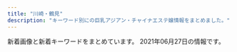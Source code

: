 ```yaml
---
title: "川崎・鶴見"
description: "キーワード別にの巨乳アジアン・チャイナエステ嬢情報をまとめました。"
---
```


新着画像と新着キーワードをまとめています。
2021年06月27日の情報です。

<DmmAffiliateIns />
<KeywordTable
  shops={
    [
    {
        "url": "https://hitomebore.tokyo/",
        "keywords": {},
        "station": "JR\u9db4\u898b\u99c5\u6771\u53e3",
        "name": "\u4e00\u76ee\u60da\u308c",
        "img_links": [
            "https://hitomebore.tokyo/img/r3.jpg",
            "https://hitomebore.tokyo/img/r2.jpg",
            "https://hitomebore.tokyo/img/r4.jpg",
            "https://hitomebore.tokyo/img/images/nav_05.png",
            "https://hitomebore.tokyo/img/images/nav_01.png",
            "https://hitomebore.tokyo/img/images/nav_06.png",
            "https://hitomebore.tokyo/img/images/nav_02.png",
            "https://hitomebore.tokyo/img/images/nav_04.png",
            "https://hitomebore.tokyo/img/images/nav_03.png",
            "https://hitomebore.tokyo/img/r1.jpg"
        ]
    },
    {
        "station": "JR\u77e2\u5411\u99c5\u897f\u53e3",
        "img_links": [],
        "keywords": {},
        "name": "\u697d\u3057\u3044",
        "url": "https://tanoshii.xyz.mn/"
    },
    {
        "keywords": {
            "G": 12,
            "100": 1,
            "\u30bb\u30af\u30b7\u30fc": 6
        },
        "name": "Men\u2019s Pal Spa\u30fb\u30e1\u30f3\u30ba\u30d1\u30eb\u30b9\u30d1",
        "url": "https://www.pal-spa.com/",
        "img_links": [
            "https://www.pal-spa.com/img/girl/main/smain284aa054b0383cc218664f07c55c4e1d3f0.jpg",
            "https://www.pal-spa.com/img/girl/main/smain3448922ce8484534d2b75a91ab7a300e6de.jpg",
            "https://www.pal-spa.com/img/blog/palspa_blog_20191204_izumi4.jpg",
            "https://www.pal-spa.com/img/girl/main/smain3525044e0e79b6d94578c6c78296fb853e4.jpg",
            "https://www.pal-spa.com/img/blog/palspa_blog_20200113_miyuki4.jpg",
            "https://www.pal-spa.com/img/blog/palspa_blog_20200316_aya8.jpg",
            "https://www.pal-spa.com/img/blog/palspa_blog_20200113_miyuki5.jpg",
            "https://www.pal-spa.com/img/girl/list/sface24254584407bed049e349a41c5443a4345.jpg",
            "https://www.pal-spa.com/img/blog/palspa_blog_20210120_haruka3.jpg",
            "https://www.pal-spa.com/img/girl/main/smain313cf1a94bbeb47fd61d9c8a0ac5715f220.jpg",
            "https://www.pal-spa.com/img/girl/list/swest3864670640450dd7522ca7f0fecbd2b765.jpg",
            "https://www.pal-spa.com/img/girl/main/smain314f04254ecea9c57f49748c46b01a7664c.jpg",
            "https://www.pal-spa.com/img/girl/list/sface31f19f00dae05be97f6dce6cb5dbe8eec8.jpg",
            "https://www.pal-spa.com/img/blog/postimage20191201161433.jpg",
            "https://www.pal-spa.com/img/girl/main/smain29126f46703ae5614cc6531d2d744ef64cb.jpg",
            "https://www.pal-spa.com/img/blog/palspa_blog_20191204_erica2.jpg",
            "https://www.pal-spa.com/img/blog/postimage20190823184018.jpg",
            "https://www.pal-spa.com/img/girl/main/smain212a4782a043e7ca29f58aba8d6552a2d6e.jpg",
            "https://www.pal-spa.com/img/girl/list/slist29b91c9bcc8e157811f43836e0e81c7a7e.jpg",
            "https://www.pal-spa.com/img/girl/list/swest31f19f00dae05be97f6dce6cb5dbe8eec8.jpg",
            "https://www.pal-spa.com/img/girl/main/smain252b45d339d6509c6b7779e499e2a9b6ba6.jpg",
            "https://www.pal-spa.com/img/material/massage_siatu2.jpg",
            "https://www.pal-spa.com/img/girl/main/smain2944975d1e88a92635112090a18fddfe496.jpg",
            "https://www.pal-spa.com/img/blog/palspa_blog_20210120_haruka6.jpg",
            "https://www.pal-spa.com/img/girl/main/smain2352be10adc295a0fc3adfdb5b77838c4a7.jpg",
            "https://www.pal-spa.com/img/girl/list/swest95fea8ce189d2417d922eb9079627b3ac.jpg",
            "https://www.pal-spa.com/img/girl/list/slist37ffa7eddb5ff5f31871a45422cbecac1d.jpg",
            "https://www.pal-spa.com/img/girl/list/slist31991bce11ee745ecab812af3ff1cb34c6.jpg",
            "https://www.pal-spa.com/img/blog/palspa_blog_20200803_ai5.jpg",
            "https://www.pal-spa.com/img/girl/list/sface2934a16061b4519bc353f475021810bbc2.jpg",
            "https://www.pal-spa.com/img/blog/palspa_blog_20200113_miyuki6.jpg",
            "https://www.pal-spa.com/img/blog/palspa_blog_20200803_ai9.jpg",
            "https://www.pal-spa.com/img/girl/main/smain2924975d1e88a92635112090a18fddfe496.jpg",
            "https://www.pal-spa.com/img/blog/palspa_blog_20191201_aica7.jpg",
            "https://www.pal-spa.com/img/girl/list/slist256b08026e0fe59c124751f4ba2dce9484.jpg",
            "https://www.pal-spa.com/img/blog/postimage20191205024522.jpg",
            "https://www.pal-spa.com/img/girl/pickup/pickup20210315213817.jpg",
            "https://www.pal-spa.com/img/girl/list/slist21c8c7f499c3f4da854e401c53978a3677.jpg",
            "https://www.pal-spa.com/img/blog/postimage20200112225143.jpg",
            "https://www.pal-spa.com/img/blog/palspa_blog_20200113_miyuki2.jpg",
            "https://www.pal-spa.com/img/blog/palspa_blog_20191201_aica3.jpg",
            "https://www.pal-spa.com/img/blog/palspa_blog_20191204_izumi6.jpg",
            "https://www.pal-spa.com/img/blog/palspa_blog_20191201_yui4.jpg",
            "https://www.pal-spa.com/img/blog/palspa_blog_20191204_erica3.jpg",
            "https://www.pal-spa.com/img/girl/main/smain2934975d1e88a92635112090a18fddfe496.jpg",
            "https://www.pal-spa.com/img/blog/palspa_blog_20200803_ai3.jpg",
            "https://www.pal-spa.com/img/material/image_auth.png",
            "https://www.pal-spa.com/img/girl/list/swest2934a16061b4519bc353f475021810bbc2.jpg",
            "https://www.pal-spa.com/img/blog/postimage20200805131611.jpg",
            "https://www.pal-spa.com/img/girl/main/smain34264ec295988800531cb0f78cdcfbcb9cf.jpg",
            "https://www.pal-spa.com/img/blog/palspa_blog_20200113_miyuki7.jpg",
            "https://www.pal-spa.com/img/girl/main/smain28209dcea86d45d39c34084233d3f05abd3.jpg",
            "https://www.pal-spa.com/img/girl/list/slist9224bead323710d8ed7f0640125518c54.jpg",
            "https://www.pal-spa.com/img/girl/list/sface41179e3d7fbd9c1dd52f6aa2a671ce0bd.jpg",
            "https://www.pal-spa.com/img/blog/palspa_blog_20191201_aica1.jpg",
            "https://www.pal-spa.com/img/blog/palspa_blog_20191201_aica5.jpg",
            "https://www.pal-spa.com/img/girl/main/smain372eb53412252fd3f47bcd6a4f2e0027ddb.jpg",
            "https://www.pal-spa.com/img/girl/pickup/pickup20200923134207.jpg",
            "https://www.pal-spa.com/img/blog/palspa_blog_20191201_yui7.jpg",
            "https://www.pal-spa.com/img/girl/list/sface9b20525be57ec14c2cab254b7f38bd4df.jpg",
            "https://www.pal-spa.com/img/blog/palspa_blog_20191204_erica7.jpg",
            "https://www.pal-spa.com/img/girl/pickup/pickup20200822150116.jpg",
            "https://www.pal-spa.com/img/girl/main/smain424a6d03832c91a865b6562a3dc842e51a.jpg",
            "https://www.pal-spa.com/img/blog/palspa_blog_20210419_yuki4.jpg",
            "https://www.pal-spa.com/img/girl/list/swest24254584407bed049e349a41c5443a4345.jpg",
            "https://www.pal-spa.com/img/girl/pickup/pickup20210120104719.jpg",
            "https://www.pal-spa.com/img/blog/palspa_blog_20191204_erica1.jpg",
            "https://www.pal-spa.com/img/material/massage_sentai2.jpg",
            "https://www.pal-spa.com/img/blog/palspa_blog_20200316_aya5.jpg",
            "https://www.pal-spa.com/img/girl/pickup/pickup20210626003147.jpg",
            "https://www.pal-spa.com/img/blog/palspa_blog_20191204_erica5.jpg",
            "https://www.pal-spa.com/img/girl/pickup/pickup20210513160105.jpg",
            "https://www.pal-spa.com/img/blog/palspa_blog_20200316_aya7.jpg",
            "https://www.pal-spa.com/img/girl/main/smain2342be10adc295a0fc3adfdb5b77838c4a7.jpg",
            "https://www.pal-spa.com/img/blog/palspa_blog_20200803_ai8.jpg",
            "https://www.pal-spa.com/img/blog/palspa_blog_20191204_izumi2.jpg",
            "https://www.pal-spa.com/img/girl/list/sface374e0d15dd2f781c76365f64c8cfd8955c.jpg",
            "https://www.pal-spa.com/img/girl/main/smain213a4782a043e7ca29f58aba8d6552a2d6e.jpg",
            "https://www.pal-spa.com/img/blog/palspa_blog_20191204_erica4.jpg",
            "https://www.pal-spa.com/img/girl/main/smain251b45d339d6509c6b7779e499e2a9b6ba6.jpg",
            "https://www.pal-spa.com/img/blog/palspa_blog_20200803_ai1.jpg",
            "https://www.pal-spa.com/img/girl/main/smain2322be10adc295a0fc3adfdb5b77838c4a7.jpg",
            "https://www.pal-spa.com/img/girl/list/swest41179e3d7fbd9c1dd52f6aa2a671ce0bd.jpg",
            "https://www.pal-spa.com/img/girl/main/smain311813891f0a4f13a5dcec2552f803dff41.jpg",
            "https://www.pal-spa.com/img/blog/postimage20210128110639.jpg",
            "https://www.pal-spa.com/img/girl/list/sface32552450a07c5e6fcf616569ce56276f28.jpg",
            "https://www.pal-spa.com/img/girl/pickup/pickup20200730025343.jpg",
            "https://www.pal-spa.com/img/girl/main/smain295c66d8a8ea77ad563b7a5d4d245be38c5.jpg",
            "https://www.pal-spa.com/img/material/massage_siatu3.jpg",
            "https://www.pal-spa.com/img/girl/main/smain411179e3d7fbd9c1dd52f6aa2a671ce0bd.jpg",
            "https://www.pal-spa.com/img/blog/palspa_blog_20210419_yuki8.jpg",
            "https://www.pal-spa.com/img/girl/main/smain254b45d339d6509c6b7779e499e2a9b6ba6.jpg",
            "https://www.pal-spa.com/img/girl/list/sface232be10adc295a0fc3adfdb5b77838c4a7.jpg",
            "https://www.pal-spa.com/img/blog/palspa_blog_20210120_haruka1.jpg",
            "https://www.pal-spa.com/img/girl/list/sface21a4782a043e7ca29f58aba8d6552a2d6e.jpg",
            "https://www.pal-spa.com/img/girl/main/smain94ef1bf25458f90407a4281129029fee02.jpg",
            "https://www.pal-spa.com/img/girl/list/swest21a4782a043e7ca29f58aba8d6552a2d6e.jpg",
            "https://www.pal-spa.com/img/blog/palspa_blog_20200113_miyuki3.jpg",
            "https://www.pal-spa.com/img/girl/list/sface259a92ee295305fdbc6e4cd5a68dad5216.jpg",
            "https://www.pal-spa.com/img/blog/palspa_blog_20210419_yuki6.jpg",
            "https://www.pal-spa.com/img/blog/palspa_blog_20191201_yui6.jpg",
            "https://www.pal-spa.com/img/girl/main/smain214a4782a043e7ca29f58aba8d6552a2d6e.jpg",
            "https://www.pal-spa.com/img/girl/main/smain32244cc176e6519c5cfcaa30cdb6b3d4ae6.jpg",
            "https://www.pal-spa.com/img/girl/list/swest34fb1e5b054a6796aafb6d24f36ac90950.jpg",
            "https://www.pal-spa.com/img/girl/list/swest259a92ee295305fdbc6e4cd5a68dad5216.jpg",
            "https://www.pal-spa.com/img/girl/main/smain3535044e0e79b6d94578c6c78296fb853e4.jpg",
            "https://www.pal-spa.com/img/girl/main/smain255b45d339d6509c6b7779e499e2a9b6ba6.jpg",
            "https://www.pal-spa.com/img/girl/list/slist383d8a17795b45ffa212868fa94b2d1f10.jpg",
            "https://www.pal-spa.com/img/girl/list/slist35f2458e832a4198c757c4a20f24e7b77f.jpg",
            "https://www.pal-spa.com/img/material/massage_sentai1.jpg",
            "https://www.pal-spa.com/img/blog/palspa_blog_20200316_aya9.jpg",
            "https://www.pal-spa.com/img/girl/list/swest32552450a07c5e6fcf616569ce56276f28.jpg",
            "https://www.pal-spa.com/img/girl/main/smain92489e4bc2f68cb6c1df5f2c0780e53ef2.jpg",
            "https://www.pal-spa.com/img/blog/postimage20190615060904.jpg",
            "https://www.pal-spa.com/img/girl/list/swest374e0d15dd2f781c76365f64c8cfd8955c.jpg",
            "https://www.pal-spa.com/img/blog/palspa_blog_20191204_izumi5.jpg",
            "https://www.pal-spa.com/img/girl/list/slist24940766e3a46af57756429b6407dea11e.jpg",
            "https://www.pal-spa.com/img/girl/main/smain375cab2c1fda697e3b05677cf608a517810.jpg",
            "https://www.pal-spa.com/img/girl/main/smain281fd9bc58195da2c4f8c318534044e362e.jpg",
            "https://www.pal-spa.com/img/blog/palspa_blog_20200316_aya3.jpg",
            "https://www.pal-spa.com/img/blog/palspa_blog_20200803_ai6.jpg",
            "https://www.pal-spa.com/img/blog/palspa_blog_20191201_yui2.jpg",
            "https://www.pal-spa.com/img/blog/palspa_blog_20191201_aica6.jpg",
            "https://www.pal-spa.com/img/girl/list/slist34fb1e5b054a6796aafb6d24f36ac90950.jpg",
            "https://www.pal-spa.com/img/girl/main/smain242efb09e433a238cc9c94272805945bf96.jpg",
            "https://www.pal-spa.com/img/girl/list/slist41179e3d7fbd9c1dd52f6aa2a671ce0bd.jpg",
            "https://www.pal-spa.com/img/blog/palspa_blog_20210419_yuki5.jpg",
            "https://www.pal-spa.com/img/girl/main/smain43f417400ac5884575399559541bcf4c17.jpg",
            "https://www.pal-spa.com/img/blog/postimage20190909035711.jpg",
            "https://www.pal-spa.com/img/blog/palspa_blog_20200316_aya6.jpg",
            "https://www.pal-spa.com/img/girl/main/smain351f2458e832a4198c757c4a20f24e7b77f.jpg",
            "https://www.pal-spa.com/img/blog/palspa_blog_20200803_ai2.jpg",
            "https://www.pal-spa.com/img/girl/main/smain32344cc176e6519c5cfcaa30cdb6b3d4ae6.jpg",
            "https://www.pal-spa.com/img/blog/palspa_blog_20200113_miyuki8.jpg",
            "https://www.pal-spa.com/img/girl/main/smain211a4782a043e7ca29f58aba8d6552a2d6e.jpg",
            "https://www.pal-spa.com/img/girl/main/smain355497d0fc321a60342a97907dcf15eddb4.jpg",
            "https://www.pal-spa.com/img/girl/main/smain3458922ce8484534d2b75a91ab7a300e6de.jpg",
            "https://www.pal-spa.com/img/girl/main/smain95ef1bf25458f90407a4281129029fee02.jpg",
            "https://www.pal-spa.com/img/girl/pickup/pickup20200104064211.jpg",
            "https://www.pal-spa.com/img/girl/main/smain3438922ce8484534d2b75a91ab7a300e6de.jpg",
            "https://www.pal-spa.com/img/girl/main/smain241254584407bed049e349a41c5443a4345.jpg",
            "https://www.pal-spa.com/img/blog/palspa_blog_20200113_miyuki1.jpg",
            "https://www.pal-spa.com/img/blog/palspa_blog_20200803_ai7.jpg",
            "https://www.pal-spa.com/img/girl/main/smain354497d0fc321a60342a97907dcf15eddb4.jpg",
            "https://www.pal-spa.com/img/blog/palspa_blog_20210419_yuki7.jpg",
            "https://www.pal-spa.com/img/blog/palspa_blog_20200316_aya10.jpg",
            "https://www.pal-spa.com/img/girl/list/sface2815022380c60cdc7043c4ec074cee02f5.jpg",
            "https://www.pal-spa.com/img/girl/main/smain91489e4bc2f68cb6c1df5f2c0780e53ef2.jpg",
            "https://www.pal-spa.com/img/material/massage_sentai3.jpg",
            "https://www.pal-spa.com/img/girl/list/slist32552450a07c5e6fcf616569ce56276f28.jpg",
            "https://www.pal-spa.com/img/blog/palspa_blog_20191204_izumi1.jpg",
            "https://www.pal-spa.com/img/girl/main/smain32544cc176e6519c5cfcaa30cdb6b3d4ae6.jpg",
            "https://www.pal-spa.com/img/girl/list/swest2815022380c60cdc7043c4ec074cee02f5.jpg",
            "https://www.pal-spa.com/img/girl/list/sface34fb1e5b054a6796aafb6d24f36ac90950.jpg",
            "https://www.pal-spa.com/img/blog/palspa_blog_20210120_haruka4.jpg",
            "https://www.pal-spa.com/img/camp/camp_20210616.jpg",
            "https://www.pal-spa.com/img/blog/postimage20200316071533.jpg",
            "https://www.pal-spa.com/img/girl/list/slist2384c844601b0fd2f7aabfe4a5a12163b7.jpg",
            "https://www.pal-spa.com/img/blog/palspa_blog_20200803_ai4.jpg",
            "https://www.pal-spa.com/img/blog/palspa_blog_20210419_yuki1.jpg",
            "https://www.pal-spa.com/img/blog/postimage20210419052730.jpg",
            "https://www.pal-spa.com/img/blog/palspa_blog_20210419_yuki3.jpg",
            "https://www.pal-spa.com/img/blog/palspa_blog_20200316_aya1.jpg",
            "https://www.pal-spa.com/img/girl/main/smain321552450a07c5e6fcf616569ce56276f28.jpg",
            "https://www.pal-spa.com/img/girl/main/smain44b39a706bac6618b1571f7fdf4631427d.jpg",
            "https://www.pal-spa.com/img/girl/main/smain93489e4bc2f68cb6c1df5f2c0780e53ef2.jpg",
            "https://www.pal-spa.com/img/blog/palspa_blog_20191204_izumi3.jpg",
            "https://www.pal-spa.com/img/blog/palspa_blog_20210419_yuki2.jpg",
            "https://www.pal-spa.com/img/blog/palspa_blog_20191204_izumi7.jpg",
            "https://www.pal-spa.com/img/material/massage_siatu1.jpg",
            "https://www.pal-spa.com/img/girl/list/slist2803b6e28547718e5f6d36e0d1c631fbcd.jpg",
            "https://www.pal-spa.com/img/girl/main/smain312cf1a94bbeb47fd61d9c8a0ac5715f220.jpg",
            "https://www.pal-spa.com/img/girl/main/smain373eb53412252fd3f47bcd6a4f2e0027ddb.jpg",
            "https://www.pal-spa.com/img/blog/postimage20191201160113.jpg",
            "https://www.pal-spa.com/img/girl/main/smain383f6aad99e367682c5ac15910ba1d79dba.jpg",
            "https://www.pal-spa.com/img/blog/palspa_blog_20191201_yui5.jpg",
            "https://www.pal-spa.com/img/girl/main/smain215a4782a043e7ca29f58aba8d6552a2d6e.jpg",
            "https://www.pal-spa.com/img/girl/main/smain382f6aad99e367682c5ac15910ba1d79dba.jpg",
            "https://www.pal-spa.com/img/girl/main/smain371eb53412252fd3f47bcd6a4f2e0027ddb.jpg",
            "https://www.pal-spa.com/img/blog/palspa_blog_20191201_yui3.jpg",
            "https://www.pal-spa.com/img/girl/main/smain3859b036efd9f2fafe7937797f8e525bc87.jpg",
            "https://www.pal-spa.com/img/blog/postimage20191205024146.jpg",
            "https://www.pal-spa.com/img/blog/palspa_blog_20191201_aica4.jpg",
            "https://www.pal-spa.com/img/blog/palspa_blog_20210120_haruka5.jpg",
            "https://www.pal-spa.com/img/girl/main/smain3813d8a17795b45ffa212868fa94b2d1f10.jpg",
            "https://www.pal-spa.com/img/blog/palspa_blog_20200316_aya11.jpg",
            "https://www.pal-spa.com/img/girl/main/smain341fb1e5b054a6796aafb6d24f36ac90950.jpg",
            "https://www.pal-spa.com/img/girl/main/smain283aa054b0383cc218664f07c55c4e1d3f0.jpg",
            "https://www.pal-spa.com/img/blog/postimage20191201160850.jpg",
            "https://www.pal-spa.com/img/girl/main/smain32444cc176e6519c5cfcaa30cdb6b3d4ae6.jpg",
            "https://www.pal-spa.com/img/blog/palspa_blog_20191204_erica6.jpg",
            "https://www.pal-spa.com/img/girl/list/swest352b89681dd1c11f6c2b3d93f5253fdb44.jpg",
            "https://www.pal-spa.com/img/girl/main/smain253b45d339d6509c6b7779e499e2a9b6ba6.jpg",
            "https://www.pal-spa.com/img/girl/main/smain2332be10adc295a0fc3adfdb5b77838c4a7.jpg",
            "https://www.pal-spa.com/img/blog/palspa_blog_20191201_aica2.jpg",
            "https://www.pal-spa.com/img/blog/palspa_blog_20200316_aya4.jpg",
            "https://www.pal-spa.com/img/girl/main/smain3849b036efd9f2fafe7937797f8e525bc87.jpg",
            "https://www.pal-spa.com/img/girl/list/sface3864670640450dd7522ca7f0fecbd2b765.jpg",
            "https://www.pal-spa.com/img/camp/20210513_newface.jpg",
            "https://www.pal-spa.com/img/blog/postimage20191201162035.jpg",
            "https://www.pal-spa.com/img/girl/list/swest232be10adc295a0fc3adfdb5b77838c4a7.jpg",
            "https://www.pal-spa.com/img/girl/main/smain285aa054b0383cc218664f07c55c4e1d3f0.jpg",
            "https://www.pal-spa.com/img/blog/palspa_blog_20200316_aya2.jpg",
            "https://www.pal-spa.com/img/girl/main/smain374cab2c1fda697e3b05677cf608a517810.jpg",
            "https://www.pal-spa.com/img/girl/list/swest35285c827d9511f0950a18b392ca14bbe6.jpg",
            "https://www.pal-spa.com/img/girl/main/smain2312be10adc295a0fc3adfdb5b77838c4a7.jpg",
            "https://www.pal-spa.com/img/girl/main/smain315f04254ecea9c57f49748c46b01a7664c.jpg",
            "https://www.pal-spa.com/img/blog/palspa_blog_20191201_yui1.jpg",
            "https://www.pal-spa.com/img/girl/list/sface35c7e2ebf50e97c57692dbfd94cccf9ddb.jpg",
            "https://www.pal-spa.com/img/camp/camp_20210616sp.jpg"
        ],
        "station": "JR\u9db4\u898b\u99c5\u6771\u53e3"
    },
    {
        "station": "\u9db4\u898b\u99c5\u6771\u53e3",
        "name": "Lucky\u30fb\u30e9\u30c3\u30ad\u30fc",
        "keywords": {},
        "url": "http://t-lucky.work/",
        "img_links": [
            "http://t-lucky.work/sp/staff/yuyu.jpg",
            "http://t-lucky.work/images/tr.jpg",
            "http://t-lucky.work/images/5.jpg",
            "http://t-lucky.work/sp/images/b2.jpg",
            "http://t-lucky.work/sp/images/ac1.jpg",
            "http://t-lucky.work/sp/images/head.jpg",
            "http://t-lucky.work/staff/mimi.jpg",
            "http://t-lucky.work/img/aya1.jpg",
            "http://t-lucky.work/images/sys2.jpg",
            "http://t-lucky.work/sp/img/mika1.jpg",
            "http://t-lucky.work/images/int2.jpg",
            "http://t-lucky.work/sp/img/yuki1.jpg",
            "http://t-lucky.work/images/sm.jpg",
            "http://t-lucky.work/sp/images/b3.jpg",
            "http://t-lucky.work/sp/images/interior_t.jpg",
            "http://t-lucky.work/staff/emi.jpg",
            "http://t-lucky.work/img/yuyu1.jpg",
            "http://t-lucky.work/img/rei1.jpg",
            "http://t-lucky.work/sp/images/menu/staff.jpg",
            "http://t-lucky.work/sp/staff/mimi.jpg",
            "http://t-lucky.work/staff/yumi.jpg",
            "http://t-lucky.work/images/sys4.jpg",
            "http://t-lucky.work/sp/staff/emi.jpg",
            "http://t-lucky.work/images/b2.jpg",
            "http://t-lucky.work/images/9.jpg",
            "http://t-lucky.work/sp/images/staff_t.jpg",
            "http://t-lucky.work/images/b3.jpg",
            "http://t-lucky.work/images/2.jpg",
            "http://t-lucky.work/staff/rei.jpg",
            "http://t-lucky.work/staff/yuyu.jpg",
            "http://t-lucky.work/sp/images/menu/top.jpg",
            "http://t-lucky.work/sp/img/aya1.jpg",
            "http://t-lucky.work/sp/menu/interior.jpg",
            "http://t-lucky.work/sp/img/yumi1.jpg",
            "http://t-lucky.work/staff/aya.jpg",
            "http://t-lucky.work/sp/images/sys1.jpg",
            "http://t-lucky.work/sp/images/newsb.jpg",
            "http://t-lucky.work/img/mimi1.jpg",
            "http://t-lucky.work/img/yumi1.jpg",
            "http://t-lucky.work/sp/img/yuyu1.jpg",
            "http://t-lucky.work/sp/staff/aya.jpg",
            "http://t-lucky.work/sp/menu/top.jpg",
            "http://t-lucky.work/images/interior_t.jpg",
            "http://t-lucky.work/sp/images/news.jpg",
            "http://t-lucky.work/images/news.jpg",
            "http://t-lucky.work/sp/staff/rei.jpg",
            "http://t-lucky.work/images/8.jpg",
            "http://t-lucky.work/sp/staff/yuki.jpg",
            "http://t-lucky.work/img/emi1.jpg",
            "http://t-lucky.work/images/b1.jpg",
            "http://t-lucky.work/images/ta.jpg",
            "http://t-lucky.work/images/line.png",
            "http://t-lucky.work/sp/images/int1.jpg",
            "http://t-lucky.work/sp/images/pc.jpg",
            "http://t-lucky.work/sp/img/rina1.jpg",
            "http://t-lucky.work/sp/staff/yumi.jpg",
            "http://t-lucky.work/images/4.jpg",
            "http://t-lucky.work/images/7.jpg",
            "http://t-lucky.work/sp/images/footer.jpg",
            "http://t-lucky.work/sp/menu/staff.jpg",
            "http://t-lucky.work/images/1.jpg",
            "http://t-lucky.work/staff/rina.jpg",
            "http://t-lucky.work/sp/img/rei1.jpg",
            "http://t-lucky.work/staff/yuki.jpg",
            "http://t-lucky.work/sp/images/tel.jpg",
            "http://t-lucky.work/images/head.jpg",
            "http://t-lucky.work/sp/staff/rina.jpg",
            "http://t-lucky.work/sp/images/top.jpg",
            "http://t-lucky.work/images/sys1.jpg",
            "http://t-lucky.work/images/3.jpg",
            "http://t-lucky.work/img/yuki1.jpg",
            "http://t-lucky.work/img/mika1.jpg",
            "http://t-lucky.work/sp/staff/mika.jpg",
            "http://t-lucky.work/img/rina1.jpg",
            "http://t-lucky.work/sp/images/topgirl.jpg",
            "http://t-lucky.work/sp/images/sys2.jpg",
            "http://t-lucky.work/images/int1.jpg",
            "http://t-lucky.work/images/sys3.jpg",
            "http://t-lucky.work/sp/img/mimi1.jpg",
            "http://t-lucky.work/sp/img/emi1.jpg",
            "http://t-lucky.work/sp/images/int2.jpg",
            "http://t-lucky.work/sp/images/b1.jpg",
            "http://t-lucky.work/staff/mika.jpg",
            "http://t-lucky.work/images/staff_t.jpg",
            "http://t-lucky.work/images/6.jpg",
            "http://t-lucky.work/sp/images/rec1.jpg"
        ]
    },
    {
        "url": "http://cizanasr.xyz/",
        "station": "JR\u9db4\u898b\u99c5\u6771\u53e3",
        "name": "\u7652\u3057\u306e\u7f8e\u4eba",
        "keywords": {
            "89": 4,
            "D": 4,
            "C": 8,
            "94": 4
        },
        "img_links": [
            "http://cizanasr.xyz/static/picture/sp_tit_staff02.png",
            "http://cizanasr.xyz/static/picture/room3.jpg",
            "http://cizanasr.xyz/static/picture/top.jpg",
            "http://cizanasr.xyz/static/picture/tit_therapist.png",
            "http://cizanasr.xyz/uploads/210529/1-21052911035S39.jpg",
            "http://cizanasr.xyz/static/picture/maining.jpg",
            "http://cizanasr.xyz/uploads/210529/1-210529110451917.jpg",
            "http://cizanasr.xyz/static/picture/tit_new.png",
            "http://cizanasr.xyz/static/picture/img_tel.png",
            "http://cizanasr.xyz/static/picture/tit_staff02.png",
            "http://cizanasr.xyz/static/picture/room1.jpg",
            "http://cizanasr.xyz/static/picture/room2.jpg",
            "http://cizanasr.xyz/static/picture/tit_staff01.png",
            "http://cizanasr.xyz/static/picture/sp_tit_therapist.png",
            "http://cizanasr.xyz/static/picture/sp_tit_new.png",
            "http://cizanasr.xyz/uploads/210529/1-210529110422206.jpg",
            "http://cizanasr.xyz/static/picture/room4.jpg",
            "http://cizanasr.xyz/static/picture/sp_tit_staff01.png"
        ]
    },
    {
        "station": "JR\u9db4\u898b\u99c5\u6771\u53e3",
        "name": "Yumi\u9999 -\u30e6\u30df\u30ab-",
        "keywords": {
            "C": 2,
            "D": 8
        },
        "img_links": [
            "http://relax-aroma.xyz/images/cg02.jpg",
            "http://relax-aroma.xyz/images/cg05.jpg",
            "http://relax-aroma.xyz/images/sw_tel.png",
            "http://relax-aroma.xyz/images/head_interior.jpg",
            "http://relax-aroma.xyz/images/cg01.jpg",
            "http://relax-aroma.xyz/images/con02.jpg",
            "http://relax-aroma.xyz/images/cg03.jpg",
            "http://relax-aroma.xyz/images/mainvisual_01_s.jpg",
            "http://relax-aroma.xyz/images/trigger.jpg",
            "http://relax-aroma.xyz/images/cg06.jpg",
            "http://relax-aroma.xyz/images/con01.jpg",
            "http://relax-aroma.xyz/images/con03.jpg",
            "http://relax-aroma.xyz/images/icon_new.png",
            "http://relax-aroma.xyz/images/sw_home.png",
            "http://relax-aroma.xyz/images/head_therapist.jpg",
            "http://relax-aroma.xyz/images/mainvisual_01.jpg"
        ],
        "url": "http://relax-aroma.xyz/"
    },
    {
        "keywords": {},
        "station": "JR\u9db4\u898b\u99c5\u6771\u53e3",
        "img_links": [],
        "url": "https://hatsukoi.est.cm/",
        "name": "\u521d\u604b"
    },
    {
        "name": "HaNa",
        "station": "\u4eac\u6025\u9db4\u898b\u99c5\u6771\u53e3",
        "keywords": {},
        "url": "http://www.play-land.work/",
        "img_links": [
            "http://www.play-land.work/sp/staff/yukari.jpg",
            "http://www.play-land.work/images/line.jpg",
            "http://www.play-land.work/sp/images/int2.jpg",
            "http://www.play-land.work/sp/images/line.jpg",
            "http://www.play-land.work/images/staff_t.jpg",
            "http://www.play-land.work/images/sys3.jpg",
            "http://www.play-land.work/staff/saki.jpg",
            "http://www.play-land.work/images/newface.jpg",
            "http://www.play-land.work/images/interior_t.jpg",
            "http://www.play-land.work/images/tgirl.jpg",
            "http://www.play-land.work/images/int1.jpg",
            "http://www.play-land.work/sp/img/saki1.jpg",
            "http://www.play-land.work/sp/images/interior_t.png",
            "http://www.play-land.work/sp/images/sys2.png",
            "http://www.play-land.work/sp/images/footer.jpg",
            "http://www.play-land.work/sp/images/1.jpg",
            "http://www.play-land.work/sp/images/sys3.png",
            "http://www.play-land.work/sp/images/newface.png",
            "http://www.play-land.work/sp/images/3.jpg",
            "http://www.play-land.work/images/3.jpg",
            "http://www.play-land.work/images/twitter_t.jpg",
            "http://www.play-land.work/images/rec1.jpg",
            "http://www.play-land.work/sp/images/head.jpg",
            "http://www.play-land.work/images/b1.jpg",
            "http://www.play-land.work/images/head.jpg",
            "http://www.play-land.work/sp/images/b2.jpg",
            "http://www.play-land.work/images/b2.jpg",
            "http://www.play-land.work/sp/images/rec1.jpg",
            "http://www.play-land.work/images/2.jpg",
            "http://www.play-land.work/images/int2.jpg",
            "http://www.play-land.work/img/hinano1.jpg",
            "http://www.play-land.work/sp/img/hinano1.jpg",
            "http://www.play-land.work/sp/images/int3.jpg",
            "http://www.play-land.work/images/4.jpg",
            "http://www.play-land.work/images/rec2.jpg",
            "http://www.play-land.work/sp/staff/hosino.jpg",
            "http://www.play-land.work/sp/images/4.jpg",
            "http://www.play-land.work/images/b4.jpg",
            "http://www.play-land.work/sp/images/b3.jpg",
            "http://www.play-land.work/sp/staff/hinano.jpg",
            "http://www.play-land.work/sp/images/staff_t.png",
            "http://www.play-land.work/sp/images/twitter.png",
            "http://www.play-land.work/sp/images/b1.jpg",
            "http://www.play-land.work/sp/images/int4.jpg",
            "http://www.play-land.work/images/sys2.jpg",
            "http://www.play-land.work/sp/images/ac1.jpg",
            "http://www.play-land.work/images/sm.jpg",
            "http://www.play-land.work/staff/hinano.jpg",
            "http://www.play-land.work/sp/images/topgirl.png",
            "http://www.play-land.work/sp/images/rec2.png",
            "http://www.play-land.work/staff/yukari.jpg",
            "http://www.play-land.work/images/b3.jpg",
            "http://www.play-land.work/sp/images/2.jpg",
            "http://www.play-land.work/images/1.jpg",
            "http://www.play-land.work/sp/images/tel.png",
            "http://www.play-land.work/sp/staff/saki.jpg",
            "http://www.play-land.work/sp/images/int1.png",
            "http://www.play-land.work/sp/img/yukari1.jpg",
            "http://www.play-land.work/img/saki1.jpg",
            "http://www.play-land.work/img/hosino1.jpg",
            "http://www.play-land.work/sp/images/sys1.png",
            "http://www.play-land.work/images/ac1.jpg",
            "http://www.play-land.work/img/yukari1.jpg",
            "http://www.play-land.work/sp/img/hosino1.jpg",
            "http://www.play-land.work/images/sys1.jpg",
            "http://www.play-land.work/staff/hosino.jpg"
        ]
    },
    {
        "url": "https://moon-beauty.jp/",
        "img_links": [
            "https://moon-beauty.jp/wp/wp-content/uploads/2021/03/202103_80_campaign.png",
            "https://moon-beauty.jp/wp/wp-content/uploads/2017/11/top02.png",
            "https://moon-beauty.jp/images/costume/cheergirl02.png",
            "https://moon-beauty.jp/images/staff/momoka22_01.png",
            "https://moon-beauty.jp/images/costume/sailorgirl01.png",
            "https://moon-beauty.jp/wp/wp-content/uploads/2017/11/campaign1711-700x327.jpg",
            "https://moon-beauty.jp/wp/wp-content/uploads/2017/11/27e7586ba3689c74b6428ec7dbfe02a6-700x1244.jpg",
            "https://moon-beauty.jp/images/staff/ran23_01.png",
            "https://moon-beauty.jp/images/costume/nursegirl01.png",
            "https://moon-beauty.jp/wp/wp-content/uploads/2020/09/mirai_info.png",
            "https://moon-beauty.jp/images/staff/emi24_1.png",
            "https://moon-beauty.jp/wp/wp-content/uploads/2017/11/mb_front.png",
            "https://moon-beauty.jp/images/staff/nana25_02.png",
            "https://moon-beauty.jp/wp/wp-content/uploads/2017/11/top01-1-700x459.png",
            "https://moon-beauty.jp/images/staff/rika22_01.png",
            "https://moon-beauty.jp/wp/wp-content/uploads/2019/07/1907campaign02-700x327.png",
            "https://moon-beauty.jp/images/campaign2017.jpg",
            "https://moon-beauty.jp/wp/wp-content/uploads/2020/09/costume.png",
            "https://moon-beauty.jp/wp/wp-content/uploads/2017/12/11e78c1189d1307c1c0528ca01cf193e.jpg",
            "https://moon-beauty.jp/images/costume/cabinattendant01.png",
            "https://moon-beauty.jp/wp/wp-content/uploads/2017/12/dde33c6f84f42b29abc164fed911749d-700x1246.jpg",
            "https://moon-beauty.jp/wp/wp-content/uploads/2017/11/1.png",
            "https://moon-beauty.jp/wp/wp-content/uploads/2021/05/estama_log.png",
            "https://moon-beauty.jp/wp/wp-content/uploads/2017/11/6.png",
            "https://moon-beauty.jp/images/staff/eri21_01.png",
            "https://moon-beauty.jp/images/staff/izumi23_01.png",
            "https://moon-beauty.jp/images/costume/sailorgirl02.png",
            "https://moon-beauty.jp/wp/wp-content/uploads/2019/07/1907campaign01.png",
            "https://moon-beauty.jp/images/staff/hikari23_02.png",
            "https://moon-beauty.jp/wp/wp-content/uploads/2018/09/mb_road02.png",
            "https://moon-beauty.jp/wp/wp-content/uploads/2017/11/play.png",
            "https://moon-beauty.jp/wp/wp-content/uploads/2017/11/484697b90c0612750e1d8c7c971a16f8.jpg",
            "https://moon-beauty.jp/wp/wp-content/uploads/2017/12/7e6728877b7be3eba7dacfced12e3481.jpg",
            "https://moon-beauty.jp/images/costume/cabinattendant02.png",
            "https://moon-beauty.jp/wp/wp-content/uploads/2017/11/mb_shower.png",
            "https://moon-beauty.jp/wp/wp-content/uploads/2017/11/mb_front2.png",
            "https://moon-beauty.jp/wp/wp-content/uploads/2017/12/dde33c6f84f42b29abc164fed911749d.jpg",
            "https://moon-beauty.jp/images/staff/nana25_01.png",
            "https://moon-beauty.jp/wp/wp-content/uploads/2017/11/6a08b9c7e55a068553569af35285dd93.jpg",
            "https://moon-beauty.jp/images/staff/mirai23.png",
            "https://moon-beauty.jp/wp/wp-content/uploads/2017/12/3985d5f04f99b7c5a1b4662bcc831575.jpg",
            "https://moon-beauty.jp/wp/wp-content/uploads/2019/07/1907campaign01-700x327.png",
            "https://moon-beauty.jp/wp/wp-content/uploads/2017/12/1d7d7d3df21218cb91cce28ca987dca8-700x1246.jpg",
            "https://moon-beauty.jp/wp/wp-content/uploads/2017/11/3.png",
            "https://moon-beauty.jp/wp/wp-content/uploads/2017/11/4.png",
            "https://moon-beauty.jp/images/costume/nursegirl002.png",
            "https://moon-beauty.jp/wp/wp-content/uploads/2018/09/mb_front4.png",
            "https://moon-beauty.jp/wp/wp-content/uploads/2017/11/top03.png",
            "https://moon-beauty.jp/images/staff/hikari23_01.png",
            "https://moon-beauty.jp/wp/wp-content/uploads/2017/12/3addf91ad6b786b4c3fd2e4322dc1181-700x1246.jpg",
            "https://moon-beauty.jp/images/staff/rika22_02.png",
            "https://moon-beauty.jp/wp/wp-content/uploads/2017/11/9ac2dcf4d411d36df940a44359d1e597.jpg",
            "https://moon-beauty.jp/wp/wp-content/uploads/2017/12/3addf91ad6b786b4c3fd2e4322dc1181.jpg",
            "https://moon-beauty.jp/wp/wp-content/uploads/2017/11/6a08b9c7e55a068553569af35285dd93-700x1244.jpg",
            "https://moon-beauty.jp/wp/wp-content/uploads/2017/11/27e7586ba3689c74b6428ec7dbfe02a6.jpg",
            "https://moon-beauty.jp/wp/wp-content/uploads/2020/06/202006campaign-700x327.png",
            "https://moon-beauty.jp/wp/wp-content/uploads/2021/03/202103_100_campaign2.png",
            "https://moon-beauty.jp/images/costume/cheergirl01.png",
            "https://moon-beauty.jp/wp/wp-content/uploads/2017/11/top01-1.png",
            "https://moon-beauty.jp/wp/wp-content/uploads/2019/09/1910campaign01-700x327.png",
            "https://moon-beauty.jp/wp/wp-content/uploads/2017/11/mb_interior01.png",
            "https://moon-beauty.jp/images/staff/staff.png",
            "https://moon-beauty.jp/wp/wp-content/uploads/2020/09/nana_info.png",
            "https://moon-beauty.jp/wp/wp-content/uploads/2017/11/5.png",
            "https://moon-beauty.jp/wp/wp-content/uploads/2020/09/rika_info.png",
            "https://moon-beauty.jp/wp/wp-content/uploads/2020/02/2002sp_campaign-700x327.png",
            "https://moon-beauty.jp/wp/wp-content/uploads/2019/07/1907campaign02.png",
            "https://moon-beauty.jp/wp/wp-content/uploads/2017/12/1d7d7d3df21218cb91cce28ca987dca8.jpg"
        ],
        "keywords": {
            "86": 12,
            "87": 12,
            "\u30bb\u30af\u30b7\u30fc": 2,
            "85": 12,
            "89": 6,
            "D": 30,
            "88": 12,
            "C": 24
        },
        "name": "\u6708\u4e0b\u7f8e\u4eba",
        "station": "JR\u9db4\u898b\u99c5\u6771\u53e3"
    },
    {
        "url": "https://kanmiryou.xyz.mn/",
        "keywords": {},
        "name": "\u7518\u5473\u6599",
        "station": "JR\u5ddd\u5d0e\u99c5\u6771\u53e3",
        "img_links": []
    },
    {
        "name": "\u7652\u5065\u697d",
        "station": "JR\u5ddd\u5d0e\u99c5\u6771\u53e3",
        "img_links": [
            "http://es-china.info/images/r3.jpg",
            "http://es-china.info/staff/ai1.jpg",
            "http://es-china.info/images/room1.jpg",
            "http://es-china.info/images/s_staff.png",
            "http://es-china.info/images/s_newface.png",
            "http://es-china.info/images/s_ranking.png",
            "http://es-china.info/staff/risa2.jpg",
            "http://es-china.info/images/s_news.png",
            "http://es-china.info/staff/sayuri1.jpg",
            "http://es-china.info/staff/ran2.jpg",
            "http://es-china.info/images/room2.jpg",
            "http://es-china.info/staff/risa1.jpg",
            "http://es-china.info/staff/sasa2.jpg",
            "http://es-china.info/staff/ai2.jpg",
            "http://es-china.info/images/line.png",
            "http://es-china.info/images/no1.png",
            "http://es-china.info/images/room4.jpg",
            "http://es-china.info/images/s_zysx.png",
            "http://es-china.info/staff/sasa1.jpg",
            "http://es-china.info/images/room3.jpg",
            "http://es-china.info/images/s_pickup.png",
            "http://es-china.info/staff/emi1.jpg",
            "http://es-china.info/images/mobile.jpg",
            "http://es-china.info/staff/sayuri2.jpg",
            "http://es-china.info/staff/emi2.jpg",
            "http://es-china.info/staff/ran1.jpg",
            "http://es-china.info/staff/sayuri3.jpg"
        ],
        "keywords": {
            "C": 13
        },
        "url": "http://es-china.info/"
    },
    {
        "name": "\u7652\u3057\u98a8\uff5e\u3044\u3084\u3057\u304b\u305c\uff5e",
        "url": "http://iyashi-kaze.oks.bz/",
        "img_links": [],
        "station": "JR\u5ddd\u5d0e\u99c5\u6771\u53e3",
        "keywords": {}
    },
    {
        "name": "Yulala",
        "station": "JR\u9db4\u898b\u99c5\u6771\u53e3",
        "img_links": [
            "http://esthe-heal.com/staff/kaori/01mb.jpg",
            "http://esthe-heal.com/staff/haruna/01mb.jpg",
            "http://esthe-heal.com/pic/head.jpg",
            "http://esthe-heal.com/staff/kana/01mb.jpg",
            "http://esthe-heal.com/staff/mimi/01.jpg",
            "http://esthe-heal.com/staff/rui/01mb.jpg",
            "http://esthe-heal.com/staff/miho/01.jpg",
            "http://esthe-heal.com/staff/rubi/01mb.jpg",
            "http://esthe-heal.com/staff/yuki/01mb.jpg",
            "http://esthe-heal.com/staff/momo/01.jpg",
            "http://esthe-heal.com/img/ttl_wnew.png",
            "http://esthe-heal.com/staff/sayuri/01.jpg",
            "http://esthe-heal.com/staff/sakura/01.jpg",
            "http://esthe-heal.com/staff/miho/01mb.jpg",
            "http://esthe-heal.com/staff/kaori/01.jpg",
            "http://esthe-heal.com/img/ttl_recbnr.png",
            "http://esthe-heal.com/img/ttl_pickup.png",
            "http://esthe-heal.com/img/ttl_mobile.png",
            "http://esthe-heal.com/staff/haruna/01.jpg",
            "http://esthe-heal.com/staff/momo/01mb.jpg",
            "http://esthe-heal.com/i/files/homeimg.jpg",
            "http://esthe-heal.com/staff/kana/01.jpg",
            "http://esthe-heal.com/staff/mimi/01mb.jpg",
            "http://esthe-heal.com/staff/sizuka/01mb.jpg",
            "http://esthe-heal.com/staff/sayuri/01mb.jpg",
            "http://esthe-heal.com/staff/rui/01.jpg",
            "http://esthe-heal.com/staff/rubi/01.jpg",
            "http://esthe-heal.com/img/att.jpg",
            "http://esthe-heal.com/staff/yuyu/01mb.jpg",
            "http://esthe-heal.com/staff/yuki/01.jpg",
            "http://esthe-heal.com/staff/yuyu/01.jpg",
            "http://esthe-heal.com/img/ttl_staff.png",
            "http://esthe-heal.com/staff/aya/01.jpg",
            "http://esthe-heal.com/staff/sakura/01mb.jpg",
            "http://esthe-heal.com/img/link/koko_234x60.png",
            "http://esthe-heal.com/staff/aya/01mb.jpg",
            "http://esthe-heal.com/staff/sizuka/01.jpg"
        ],
        "url": "http://esthe-heal.com/",
        "keywords": {
            "C": 23
        }
    },
    {
        "keywords": {
            "86": 8,
            "D": 8
        },
        "img_links": [
            "http://rabbit.est.cm/photos/sites/29/2017/02/3.jpg",
            "http://rabbit.est.cm/photos/sites/29/2017/09/2017090411494123.jpg",
            "http://rabbit.est.cm/photos/sites/29/2017/04/01.jpg",
            "http://rabbit.est.cm/photos/sites/29/2017/03/girls03.jpg",
            "http://rabbit.est.cm/images/s_news.png",
            "http://rabbit.est.cm/images/nbj2.jpg",
            "http://rabbit.est.cm/photos/sites/29/2018/08/2018081709473259.jpg",
            "http://rabbit.est.cm/photos/sites/29/2017/03/188375621118420915.jpg",
            "http://rabbit.est.cm/images/top.jpg",
            "http://rabbit.est.cm/images/acc2.jpg",
            "http://rabbit.est.cm/images/acc4.jpg",
            "http://rabbit.est.cm/images/acc5.jpg",
            "http://rabbit.est.cm/images/mobile.jpg",
            "http://rabbit.est.cm/images/nbj3.jpg",
            "http://rabbit.est.cm/images/s_staff.png",
            "http://rabbit.est.cm/images/pick.png",
            "http://rabbit.est.cm/images/acc3.jpg",
            "http://rabbit.est.cm/photos/sites/29/2020/11/2020110707012088.jpg"
        ],
        "name": "\u7e01\u5712",
        "station": "JR\u5ddd\u5d0e\u99c5\u6771\u53e3",
        "url": "http://rabbit.est.cm/"
    },
    {
        "name": "\u798f\u7e01\u30fbFUKUEN",
        "keywords": {
            "G": 4,
            "\u80f8": 2,
            "\u30bb\u30af\u30b7\u30fc": 2
        },
        "station": "JR\u9db4\u898b\u99c5\u6771\u53e3",
        "img_links": [
            "http://www.fukuen.in/img/girl/extra/risa_20200923_4.jpg",
            "http://www.fukuen.in/img/girl/main/smain15118ef4be37dd1bb9ff85c2afa5d75a51b.jpg",
            "http://www.fukuen.in/img/girl/main/smain15218ef4be37dd1bb9ff85c2afa5d75a51b.jpg",
            "http://www.fukuen.in/img/girl/list/swest1768dbbfdf9b8041399246bb7ae21124f0.jpg",
            "http://www.fukuen.in/img/girl/extra/ai_20200914_3.jpg",
            "http://www.fukuen.in/img/girl/extra/riri_20210607_5.jpg",
            "http://www.fukuen.in/img/girl/pickup/pickup20210316232813.jpg",
            "http://www.fukuen.in/img/girl/pickup/pickup20210611102305.jpg",
            "http://www.fukuen.in/img/girl/list/swest8fbaefba79306aed7d52f3369481c4f79.jpg",
            "http://www.fukuen.in/img/camp/20210405_spring.png",
            "http://www.fukuen.in/img/girl/list/swest145a475e5294d8872e2908b6e44ff2fd28.jpg",
            "http://www.fukuen.in/img/girl/list/slist48970948df1b5f673ddccf8bdc1c27ca3.jpg",
            "http://www.fukuen.in/img/girl/extra/yuki_20210310_3.jpg",
            "http://www.fukuen.in/img/girl/list/slist156b2c0b72e6f061c42ebccbc63e13d7c5.jpg",
            "http://www.fukuen.in/img/girl/extra/risa_20200923_2.jpg",
            "http://www.fukuen.in/img/girl/main/smain161ccde286216ee7496f9b79d0ccb1211b0.jpg",
            "http://www.fukuen.in/img/girl/list/slist14e48573960397dac752f153b86f52127e.jpg",
            "http://www.fukuen.in/img/girl/list/swest72b8648aae56da25b7c7573dc007cc2de.jpg",
            "http://www.fukuen.in/img/girl/extra/hotaru200809_2min75.jpg",
            "http://www.fukuen.in/img/material/akasuri1.jpg",
            "http://www.fukuen.in/img/girl/main/smain113a604c7246ee7ef21ea1371bf0f8ae541.jpg",
            "http://www.fukuen.in/img/material/sentai3.jpg",
            "http://www.fukuen.in/img/girl/main/smain1622e39562f0230b9b51859f7d67c9ba3fc.jpg",
            "http://www.fukuen.in/img/girl/list/swest1154c6465b3e80f1950af663ae9de86840.jpg",
            "http://www.fukuen.in/img/girl/main/smain736910286ab0a44682bfc6f093f287b998.jpg",
            "http://www.fukuen.in/img/girl/main/smain12372fb92a183b52eed6697b1dc18d650f.jpg",
            "http://www.fukuen.in/img/material/shiatsu4rev1.jpg",
            "http://www.fukuen.in/img/girl/list/swest11a00cec64c1902f8f81d6458bd81ecc3.jpg",
            "http://www.fukuen.in/img/girl/main/smain1632e39562f0230b9b51859f7d67c9ba3fc.jpg",
            "http://www.fukuen.in/img/girl/extra/haruka_20210313_5.jpg",
            "http://www.fukuen.in/img/girl/list/slist11a00cec64c1902f8f81d6458bd81ecc3.jpg",
            "http://www.fukuen.in/img/girl/main/smain1749a0bb7126fb76055ba03269b5d845204.jpg",
            "http://www.fukuen.in/img/girl/main/smain1425a475e5294d8872e2908b6e44ff2fd28.jpg",
            "http://www.fukuen.in/img/girl/list/slist1154c6465b3e80f1950af663ae9de86840.jpg",
            "http://www.fukuen.in/img/girl/extra/yuki_20210310_5.jpg",
            "http://www.fukuen.in/img/girl/main/smain425ef08e32ca6d2936eee599647ef1be42.jpg",
            "http://www.fukuen.in/img/material/shiatsu3.jpg",
            "http://www.fukuen.in/img/girl/pickup/pickup20210316234129.jpg",
            "http://www.fukuen.in/img/material/image_auth.png",
            "http://www.fukuen.in/img/girl/main/smain11372fb92a183b52eed6697b1dc18d650f.jpg",
            "http://www.fukuen.in/img/camp/20210621_rainy.png",
            "http://www.fukuen.in/img/girl/extra/riri_20210607_1.jpg",
            "http://www.fukuen.in/img/girl/extra/haruka_20210313_3.jpg",
            "http://www.fukuen.in/img/girl/extra/hotaru200809_4min75.jpg",
            "http://www.fukuen.in/img/girl/main/smain435ef08e32ca6d2936eee599647ef1be42.jpg",
            "http://www.fukuen.in/img/girl/main/smain134ec1dcb677e5be350bb150449f6c30de9.jpg",
            "http://www.fukuen.in/img/news/news20210611_riri.jpg",
            "http://www.fukuen.in/img/girl/main/smain23a5f5188f9c41ddb221fc0bead2a8556b.jpg",
            "http://www.fukuen.in/img/girl/list/swest16ccde286216ee7496f9b79d0ccb1211b0.jpg",
            "http://www.fukuen.in/img/girl/list/swest13a9012a45cd10e4bbf815bf1cd1dfb50a.jpg",
            "http://www.fukuen.in/img/girl/main/smain53fb1c032274e28d599eed619e1bedc3e4.jpg",
            "http://www.fukuen.in/img/girl/extra/hotaru200809_3min75.jpg",
            "http://www.fukuen.in/img/material/sentai2.jpg",
            "http://www.fukuen.in/img/girl/main/smain711ab20435a050b6117e25de016c851a5e.jpg",
            "http://www.fukuen.in/img/girl/extra/yuki_20210310_6.jpg",
            "http://www.fukuen.in/img/material/akasuri4.jpg",
            "http://www.fukuen.in/img/girl/extra/haruka_20210313_4.jpg",
            "http://www.fukuen.in/img/girl/extra/ai_20200914_1.jpg",
            "http://www.fukuen.in/img/material/shiatsu5rev1.jpg",
            "http://www.fukuen.in/img/material/sentai4.jpg",
            "http://www.fukuen.in/img/material/sentai1.jpg",
            "http://www.fukuen.in/img/material/sentai6rev1.jpg",
            "http://www.fukuen.in/img/girl/list/slist7a7cd4a2a61a08aea05c874262bd2983c.jpg",
            "http://www.fukuen.in/img/girl/pickup/pickup20210316230958.jpg",
            "http://www.fukuen.in/img/girl/extra/hotaru200809_1min75.jpg",
            "http://www.fukuen.in/img/girl/list/slist1768dbbfdf9b8041399246bb7ae21124f0.jpg",
            "http://www.fukuen.in/img/girl/list/swest5751a73c1d67d106b755f2a10f214b1fb.jpg",
            "http://www.fukuen.in/img/girl/main/smain133ec1dcb677e5be350bb150449f6c30de9.jpg",
            "http://www.fukuen.in/img/girl/pickup/pickup20210608103919.jpg",
            "http://www.fukuen.in/img/camp/20210501.png",
            "http://www.fukuen.in/img/girl/main/smain131a9012a45cd10e4bbf815bf1cd1dfb50a.jpg",
            "http://www.fukuen.in/img/girl/extra/yuki_20210310_2.jpg",
            "http://www.fukuen.in/img/girl/main/smain1759a0bb7126fb76055ba03269b5d845204.jpg",
            "http://www.fukuen.in/img/girl/main/smain13372fb92a183b52eed6697b1dc18d650f.jpg",
            "http://www.fukuen.in/img/material/oil4.jpg",
            "http://www.fukuen.in/img/girl/main/smain135ec1dcb677e5be350bb150449f6c30de9.jpg",
            "http://www.fukuen.in/img/girl/main/smain513f8bf8e4517330b71f7b182328a05400.jpg",
            "http://www.fukuen.in/img/girl/main/smain112a604c7246ee7ef21ea1371bf0f8ae541.jpg",
            "http://www.fukuen.in/img/girl/extra/risa_20200923_1.jpg",
            "http://www.fukuen.in/img/news/news20210611_kaoru.jpg",
            "http://www.fukuen.in/img/material/arrow_next.png",
            "http://www.fukuen.in/img/girl/extra/yuki_20210310_1.jpg",
            "http://www.fukuen.in/img/girl/list/swest25902fb05705d4f4dcd3bb55fc78d46ee.jpg",
            "http://www.fukuen.in/img/camp/20210618_riri.jpg",
            "http://www.fukuen.in/img/camp/20200610_shinki.jpg",
            "http://www.fukuen.in/img/girl/main/smain14440463708cafed5ed2857e0fb652102bb.jpg",
            "http://www.fukuen.in/img/girl/main/smain114a604c7246ee7ef21ea1371bf0f8ae541.jpg",
            "http://www.fukuen.in/img/girl/list/slist21d95f10417cbe687c362ac86a6caaf51.jpg",
            "http://www.fukuen.in/img/girl/list/slist8fbaefba79306aed7d52f3369481c4f79.jpg",
            "http://www.fukuen.in/img/material/oil2.jpg",
            "http://www.fukuen.in/img/girl/main/smain82429f69a5e0facf26b5c596ab5374c79a.jpg",
            "http://www.fukuen.in/img/girl/main/smain746910286ab0a44682bfc6f093f287b998.jpg",
            "http://www.fukuen.in/img/girl/main/smain17168dbbfdf9b8041399246bb7ae21124f0.jpg",
            "http://www.fukuen.in/img/girl/extra/riri_20210607_4.jpg",
            "http://www.fukuen.in/img/girl/main/smain15318ef4be37dd1bb9ff85c2afa5d75a51b.jpg",
            "http://www.fukuen.in/img/girl/list/swest4f486b583999cfcec7913d7843c608159.jpg",
            "http://www.fukuen.in/img/girl/extra/ai_20200914_4.jpg",
            "http://www.fukuen.in/img/girl/extra/yuki_20210310_7.jpg",
            "http://www.fukuen.in/img/girl/main/smain1729a0bb7126fb76055ba03269b5d845204.jpg",
            "http://www.fukuen.in/img/girl/main/smain1739a0bb7126fb76055ba03269b5d845204.jpg",
            "http://www.fukuen.in/img/girl/extra/riri_20210607_6.jpg",
            "http://www.fukuen.in/img/material/shiatsu2.jpg",
            "http://www.fukuen.in/img/girl/main/smain11154c6465b3e80f1950af663ae9de86840.jpg",
            "http://www.fukuen.in/img/material/oil5.jpg",
            "http://www.fukuen.in/img/camp/20210618_deluxe.png",
            "http://www.fukuen.in/img/material/akasuri5rev1.jpg",
            "http://www.fukuen.in/img/girl/main/smain14540463708cafed5ed2857e0fb652102bb.jpg",
            "http://www.fukuen.in/img/girl/extra/haruka_20210313_1.jpg",
            "http://www.fukuen.in/img/material/oil1.jpg",
            "http://www.fukuen.in/img/material/akasuri6rev1.jpg",
            "http://www.fukuen.in/img/material/arrow_prev.png",
            "http://www.fukuen.in/img/material/sentai5rev1.jpg",
            "http://www.fukuen.in/img/girl/list/slist5751a73c1d67d106b755f2a10f214b1fb.jpg",
            "http://www.fukuen.in/img/girl/list/slist162e6c2df06bb88ecc8206bde612ab9625.jpg",
            "http://www.fukuen.in/img/material/akasuri3.jpg",
            "http://www.fukuen.in/img/material/bath.jpg",
            "http://www.fukuen.in/img/girl/main/smain16596f3ae3a738e965bce7cf30f028138bf.jpg",
            "http://www.fukuen.in/img/girl/list/slist13198a095a589d6e99c04b29b48a066f60.jpg",
            "http://www.fukuen.in/img/girl/extra/risa_20200923_3.jpg",
            "http://www.fukuen.in/img/girl/list/swest156b2c0b72e6f061c42ebccbc63e13d7c5.jpg",
            "http://www.fukuen.in/img/girl/main/smain83429f69a5e0facf26b5c596ab5374c79a.jpg",
            "http://www.fukuen.in/img/girl/main/smain721ab20435a050b6117e25de016c851a5e.jpg",
            "http://www.fukuen.in/img/girl/main/smain141e48573960397dac752f153b86f52127e.jpg",
            "http://www.fukuen.in/img/girl/extra/haruka_20210313_2.jpg",
            "http://www.fukuen.in/img/girl/main/smain41f486b583999cfcec7913d7843c608159.jpg",
            "http://www.fukuen.in/img/girl/extra/risa_20200923_5.jpg",
            "http://www.fukuen.in/img/girl/main/smain81429f69a5e0facf26b5c596ab5374c79a.jpg",
            "http://www.fukuen.in/img/material/shiatsu6.jpg",
            "http://www.fukuen.in/img/girl/main/smain115a604c7246ee7ef21ea1371bf0f8ae541.jpg",
            "http://www.fukuen.in/img/girl/main/smain22a5f5188f9c41ddb221fc0bead2a8556b.jpg",
            "http://www.fukuen.in/img/girl/extra/riri_20210607_3.jpg",
            "http://www.fukuen.in/img/material/front.jpg",
            "http://www.fukuen.in/img/girl/main/smain1642e39562f0230b9b51859f7d67c9ba3fc.jpg",
            "http://www.fukuen.in/img/girl/main/smain132ec1dcb677e5be350bb150449f6c30de9.jpg",
            "http://www.fukuen.in/img/material/akasuri2rev1.jpg",
            "http://www.fukuen.in/img/girl/main/smain52fb1c032274e28d599eed619e1bedc3e4.jpg",
            "http://www.fukuen.in/img/girl/extra/riri_20210607_2.jpg",
            "http://www.fukuen.in/img/material/oil6.jpg",
            "http://www.fukuen.in/img/girl/extra/yuki_20210310_4.jpg",
            "http://www.fukuen.in/img/girl/main/smain21a5f5188f9c41ddb221fc0bead2a8556b.jpg",
            "http://www.fukuen.in/img/material/shiatsu1.jpg",
            "http://www.fukuen.in/img/material/oil3.jpg",
            "http://www.fukuen.in/img/girl/main/smain8415e8cbb1c49eb7c8caa026cbfa4e5e53.jpg",
            "http://www.fukuen.in/img/girl/extra/ai_20200914_2.jpg",
            "http://www.fukuen.in/img/girl/main/smain1435a475e5294d8872e2908b6e44ff2fd28.jpg"
        ],
        "url": "http://www.fukuen.in/"
    },
    {
        "name": "\u307c\u304f\u306e\u30c7\u30ea\u30a8\u30b9\u30c6",
        "keywords": {
            "86": 10,
            "D": 24,
            "87": 17,
            "E": 3
        },
        "img_links": [
            "http://deli-esthe.jpn.mn/photos/sites/66/2021/05/2021052910482710.jpg",
            "http://deli-esthe.jpn.mn/images/tit_staff02.png",
            "http://deli-esthe.jpn.mn/images/maining.jpg",
            "http://deli-esthe.jpn.mn/photos/sites/66/2021/05/2021052910430612.jpg",
            "http://deli-esthe.jpn.mn/photos/sites/66/2021/05/2021052910430711.jpg",
            "http://deli-esthe.jpn.mn/images/room4.png",
            "http://deli-esthe.jpn.mn/images/tit_therapist.png",
            "http://deli-esthe.jpn.mn/photos/sites/66/2021/05/2021052910442895.jpg",
            "http://deli-esthe.jpn.mn/images/img_tel.png",
            "http://deli-esthe.jpn.mn/images/room3.jpg",
            "http://deli-esthe.jpn.mn/photos/sites/66/2020/06/2020062113130967.jpg",
            "http://deli-esthe.jpn.mn/images/sp_tit_new.png",
            "http://deli-esthe.jpn.mn/images/room1.jpg",
            "http://deli-esthe.jpn.mn/images/sp_tit_therapist.png",
            "http://deli-esthe.jpn.mn/images/card.jpg",
            "http://deli-esthe.jpn.mn/images/top.jpg",
            "http://deli-esthe.jpn.mn/photos/sites/66/2021/05/2021052910533749.jpg",
            "http://deli-esthe.jpn.mn/images/sp_top.jpg",
            "http://deli-esthe.jpn.mn/images/tit_new.png",
            "http://deli-esthe.jpn.mn/images/sp_tit_staff02.png",
            "http://deli-esthe.jpn.mn/images/room2.jpg"
        ],
        "station": "JR\u5ddd\u5d0e\u99c5\u6771\u53e3",
        "url": "http://deli-esthe.jpn.mn/"
    },
    {
        "url": "http://baburin.iest.info/",
        "station": "\u4eac\u6025\u9db4\u898b\u99c5\u6771\u53e3",
        "keywords": {
            "C": 64,
            "88": 14,
            "82": 16,
            "83": 16,
            "E": 16,
            "87": 112,
            "85": 48,
            "D": 158,
            "86": 64
        },
        "name": "\u30d0\u30d6\u308a\u3093\u5a18",
        "img_links": [
            "http://baburin.iest.info/photos/sites/2/2018/03/1.jpg",
            "http://baburin.iest.info/photos/sites/2/2020/10/2020100615314175.jpg",
            "http://baburin.iest.info/photos/sites/2/2019/12/2019121012271150.jpg",
            "http://baburin.iest.info/images/acc1.jpg",
            "http://baburin.iest.info/photos/sites/2/2019/12/2019121112381870.jpg",
            "http://baburin.iest.info/photos/sites/2/2018/06/2018063004421199.jpg",
            "http://baburin.iest.info/images/mibile.jpg",
            "http://baburin.iest.info/photos/sites/2/2019/12/2019121012234134.jpg",
            "http://baburin.iest.info/images/s_pick.jpg",
            "http://baburin.iest.info/images/s_news.jpg",
            "http://baburin.iest.info/images/acc.jpg",
            "http://baburin.iest.info/photos/sites/2/2019/06/2019062312555740.jpg",
            "http://baburin.iest.info/photos/sites/2/2018/07/2018072409124390.jpg",
            "http://baburin.iest.info/images/s_info.jpg",
            "http://baburin.iest.info/images/s_face.jpg",
            "http://baburin.iest.info/photos/sites/2/2020/02/2020020617495273.jpg",
            "http://baburin.iest.info/images/top.png",
            "http://baburin.iest.info/photos/sites/2/2019/12/2019121012290043.jpg",
            "http://baburin.iest.info/photos/sites/2/2018/11/2018112214225177.jpg",
            "http://baburin.iest.info/photos/sites/2/2018/10/2018103017042054.jpg",
            "http://baburin.iest.info/photos/sites/2/2018/09/2018091006542340.jpg",
            "http://baburin.iest.info/images/s_staff.jpg",
            "http://baburin.iest.info/photos/sites/2/2018/06/2018062508384319.jpg",
            "http://baburin.iest.info/photos/sites/2/2020/02/2020021216314936.jpg",
            "http://baburin.iest.info/images/staff0.jpg",
            "http://baburin.iest.info/photos/sites/2/2018/12/2018120114132410.jpg"
        ]
    },
    {
        "station": "JR\u9db4\u898b\u99c5\u897f\u53e3",
        "keywords": {
            "D": 2,
            "86": 1,
            "C": 12,
            "87": 1
        },
        "name": "\u671d\u9732",
        "url": "http://asatsuyu-es.com/",
        "img_links": [
            "http://asatsuyu-es.com/images/room1.jpg",
            "http://asatsuyu-es.com/images/room4.jpg",
            "http://asatsuyu-es.com/images/zi_staff.png",
            "http://asatsuyu-es.com/images/st03b.jpg",
            "http://asatsuyu-es.com/images/st01.jpg",
            "http://asatsuyu-es.com/images/top01.jpg",
            "http://asatsuyu-es.com/images/room6.jpg",
            "http://asatsuyu-es.com/images/newfacetiao.jpg",
            "http://asatsuyu-es.com/images/st05.jpg",
            "http://asatsuyu-es.com/images/st05b.jpg",
            "http://asatsuyu-es.com/images/mobile.jpg",
            "http://asatsuyu-es.com/images/newtiao.jpg",
            "http://asatsuyu-es.com/images/st02.jpg",
            "http://asatsuyu-es.com/images/st04.jpg",
            "http://asatsuyu-es.com/images/picktiao.jpg",
            "http://asatsuyu-es.com/images/room3.jpg",
            "http://asatsuyu-es.com/images/room2.jpg",
            "http://asatsuyu-es.com/images/st03.jpg"
        ]
    },
    {
        "station": "\u4eac\u6025\u9db4\u898b\u99c5\u6771\u53e3",
        "name": "Smile",
        "img_links": [
            "http://tsurumi-est.xyz/g3.jpg",
            "http://tsurumi-est.xyz/images/s_staff1.png",
            "http://tsurumi-est.xyz/images/top.jpg",
            "http://tsurumi-est.xyz/g1.jpg",
            "http://tsurumi-est.xyz/images/g0.jpg",
            "http://tsurumi-est.xyz/images/flash2.jpg",
            "http://tsurumi-est.xyz/images/int1.jpg",
            "http://momipara.jp/img/link/momi88.jpg",
            "http://tsurumi-est.xyz/images/mobile.png",
            "http://tsurumi-est.xyz/images/g2.jpg",
            "http://tsurumi-est.xyz/images/g5.jpg",
            "http://tsurumi-est.xyz/images/s_staff.png",
            "http://tsurumi-est.xyz/images/flash.jpg",
            "http://cdn.dino-es.com/images/logo/88x31NewDinoEs.png",
            "http://tsurumi-est.xyz/images/mens-esthe1.png",
            "http://tsurumi-est.xyz/g0.jpg",
            "http://tsurumi-est.xyz/images/int2.jpg",
            "http://tsurumi-est.xyz/images/g3.jpg",
            "http://tsurumi-est.xyz/g2.jpg",
            "http://tsurumi-est.xyz/images/g1.jpg"
        ],
        "url": "http://tsurumi-est.xyz/",
        "keywords": {
            "D": 4,
            "E": 2,
            "C": 16
        }
    },
    {
        "url": "http://www.iyasi-massage.com/",
        "keywords": {},
        "img_links": [
            "http://www.iyasi-massage.com/images/staff/sta_03.jpg",
            "http://www.iyasi-massage.com/images/gallery/gallery_01.jpg",
            "http://www.iyasi-massage.com/images/staff/sta_08.jpg",
            "http://www.iyasi-massage.com/images/staff/sta_0z6.jpg",
            "http://www.iyasi-massage.com/images/home/index_page_top.jpg",
            "http://www.iyasi-massage.com/images/home/index_03.jpg",
            "http://www.iyasi-massage.com/images/staff/sta_0z12.jpg",
            "http://www.iyasi-massage.com/images/staff/sta_023.jpg",
            "http://www.iyasi-massage.com/images/staff/staff_top.jpg",
            "http://www.iyasi-massage.com/images/system/syatem_301.jpg",
            "http://www.iyasi-massage.com/images/gallery/gallery_top.jpg",
            "http://www.iyasi-massage.com/images/top/top_04.jpg",
            "http://www.iyasi-massage.com/images/staff_one/staff_one_07.png",
            "http://www.iyasi-massage.com/images/staff_image/staff_d01.jpg",
            "http://www.iyasi-massage.com/images/gallery/gallery_402.jpg",
            "http://www.iyasi-massage.com/images/system/syatem_302.jpg",
            "http://www.iyasi-massage.com/images/gallery/gallery_403.jpg",
            "http://www.iyasi-massage.com/images/staff_one/staff_one_08.png",
            "http://www.iyasi-massage.com/images/home/index_qup.jpg",
            "http://www.iyasi-massage.com/images/home/QR.png",
            "http://www.iyasi-massage.com/images/staff_image/staff_d04.jpg",
            "http://www.iyasi-massage.com/images/staff/sta_0z8.jpg",
            "http://www.iyasi-massage.com/images/gallery/gallery_404.jpg",
            "http://www.iyasi-massage.com/images/staff_one/staff_one_03.jpg",
            "http://www.iyasi-massage.com/images/top/top_01.jpg",
            "http://www.iyasi-massage.com/images/gallery/gallery_104.jpg",
            "http://www.iyasi-massage.com/images/top/top_08.png",
            "http://www.iyasi-massage.com/images/staff_one/staff_one_top.jpg",
            "http://www.iyasi-massage.com/images/staff/sta_07.jpg",
            "http://www.iyasi-massage.com/images/staff/sta_010.jpg",
            "http://www.iyasi-massage.com/images/staff/sta_06.jpg",
            "http://www.iyasi-massage.com/images/gallery/gallery_401.jpg",
            "http://www.iyasi-massage.com/images/top/top_02.jpg",
            "http://www.iyasi-massage.com/images/top/top_03.jpg",
            "http://www.iyasi-massage.com/images/staff_image/staff_d05.jpg",
            "http://www.iyasi-massage.com/images/staff/sta_021.jpg",
            "http://www.iyasi-massage.com/images/system/syatem_303.jpg",
            "http://www.iyasi-massage.com/images/staff_image/staff_d02.jpg",
            "http://www.iyasi-massage.com/images/gallery/gallery_102.jpg",
            "http://www.iyasi-massage.com/images/staff_one/staff_one_02.jpg",
            "http://www.iyasi-massage.com/images/staff/sta_01.jpg",
            "http://www.iyasi-massage.com/images/home/top_qp.jpg",
            "http://www.iyasi-massage.com/images/staff_image/staff_d03.jpg",
            "http://www.iyasi-massage.com/images/staff_one/staff_one_04.jpg",
            "http://www.iyasi-massage.com/images/top/top_06.jpg",
            "http://www.iyasi-massage.com/images/staff/sta_0z2.jpg",
            "http://www.iyasi-massage.com/images/staff/sta_0z10.jpg",
            "http://www.iyasi-massage.com/images/gallery/gallery_101.jpg",
            "http://www.iyasi-massage.com/images/gallery/gallery_103.jpg",
            "http://www.iyasi-massage.com/images/home/index_tel.jpg",
            "http://www.iyasi-massage.com/images/top/top_05.jpg",
            "http://www.iyasi-massage.com/images/staff_image/staff_d06.jpg",
            "http://www.iyasi-massage.com/images/staff/sta_04.jpg",
            "http://www.iyasi-massage.com/images/home/index_04.jpg",
            "http://www.iyasi-massage.com/images/staff_one/staff_one_05.jpg",
            "http://www.iyasi-massage.com/images/staff/sta_0z9.jpg",
            "http://www.iyasi-massage.com/images/staff_one/staff_one_01.jpg"
        ],
        "station": "JR\u5ddd\u5d0e\u99c5\u6771\u53e3",
        "name": "\u6843\u6e90\u90f7"
    },
    {
        "img_links": [
            "https://tsurumi-mensesthe.com/staff/riri-s1.jpg",
            "https://tsurumi-mensesthe.com/staff/mimi-l1.jpg",
            "https://tsurumi-mensesthe.com/images/qrcode.png",
            "https://tsurumi-mensesthe.com/images/clear.png",
            "https://tsurumi-mensesthe.com/images/main-sp.jpg",
            "https://tsurumi-mensesthe.com/staff/miki-top.jpg",
            "https://inage-mensesthe.com/icon/facebook.png",
            "https://tsurumi-mensesthe.com/staff/mimi-top.jpg",
            "https://tsurumi-mensesthe.com/staff/yura-top.jpg",
            "https://tsurumi-mensesthe.com/staff/momoka-l2.jpg",
            "https://tsurumi-mensesthe.com/room/room-l1.jpg",
            "https://inage-mensesthe.com/icon/line.png",
            "https://tsurumi-mensesthe.com/staff/yura-s1.jpg",
            "https://tsurumi-mensesthe.com/images/esthe3.jpg",
            "https://inage-mensesthe.com/icon/twitter.png",
            "https://tsurumi-mensesthe.com/staff/natsu-s1.jpg",
            "https://tsurumi-mensesthe.com/icon/line.png",
            "https://tsurumi-mensesthe.com/staff/yura-l1.jpg",
            "https://tsurumi-mensesthe.com/staff/momoka-s3.jpg",
            "https://tsurumi-mensesthe.com/staff/momoka-top.jpg",
            "https://tsurumi-mensesthe.com/images/esthe2.jpg",
            "https://tsurumi-mensesthe.com/icon/facebook.png",
            "https://tsurumi-mensesthe.com/staff/momoka-l1.jpg",
            "https://tsurumi-mensesthe.com/staff/miki-l1.jpg",
            "https://tsurumi-mensesthe.com/staff/riri-top.jpg",
            "https://tsurumi-mensesthe.com/footer/footer-line.png",
            "https://tsurumi-mensesthe.com/staff/miki-l2.jpg",
            "https://tsurumi-mensesthe.com/staff/momoka-s1.jpg",
            "https://tsurumi-mensesthe.com/room/room-l4.jpg",
            "https://tsurumi-mensesthe.com/images/main1.jpg",
            "https://tsurumi-mensesthe.com/images/esthe1.jpg",
            "https://tsurumi-mensesthe.com/massage/2021/03/01/miki-s1.jpg",
            "https://tsurumi-mensesthe.com/footer/footer-tel.png",
            "https://tsurumi-mensesthe.com/footer/footer-staff.png",
            "https://tsurumi-mensesthe.com/staff/riri-s2.jpg",
            "https://tsurumi-mensesthe.com/staff/riri-l2.jpg",
            "https://tsurumi-mensesthe.com/massage/2021/06/21/mimi-s1.jpg",
            "https://tsurumi-mensesthe.com/staff/sora-s1.jpg",
            "https://tsurumi-mensesthe.com/icon/yelp.png",
            "https://inage-mensesthe.com/icon/yelp.png",
            "https://tsurumi-mensesthe.com/staff/yura-l2.jpg",
            "https://tsurumi-mensesthe.com/room/room-l2.jpg",
            "https://tsurumi-mensesthe.com/staff/yura-s3.jpg",
            "https://tsurumi-mensesthe.com/staff/miki-s1.jpg",
            "https://tsurumi-mensesthe.com/staff/yura-s2.jpg",
            "https://tsurumi-mensesthe.com/images/header3.png",
            "https://tsurumi-mensesthe.com/staff/riri-l1.jpg",
            "https://tsurumi-mensesthe.com/staff/mimi-s1.jpg",
            "https://tsurumi-mensesthe.com/staff/natsu-top.jpg",
            "https://tsurumi-mensesthe.com/staff/momoka-l3.jpg",
            "https://tsurumi-mensesthe.com/staff/miki-s2.jpg",
            "https://tsurumi-mensesthe.com/staff/momoka-s2.jpg",
            "https://tsurumi-mensesthe.com/room/room-l3.jpg",
            "https://tsurumi-mensesthe.com/icon/twitter.png",
            "https://tsurumi-mensesthe.com/staff/natsu-l1.jpg",
            "https://tsurumi-mensesthe.com/images/esthe4.jpg",
            "https://tsurumi-mensesthe.com/staff/yura-l3.jpg"
        ],
        "url": "https://tsurumi-mensesthe.com/",
        "name": "sweet",
        "station": "JR\u9db4\u898b\u99c5\u897f\u53e3",
        "keywords": {
            "88": 14,
            "85": 14,
            "90": 7,
            "95": 7
        }
    },
    {
        "name": "\u723d\u3084\u304b\u306a\u671d",
        "station": "JR\u5ddd\u5d0e\u99c5\u6771\u53e3",
        "url": "http://massage-salon.xyz/",
        "keywords": {},
        "img_links": [
            "http://massage-salon.xyz/wp-content/uploads/2019/02/IMG_0144-500x750.jpg",
            "http://massage-salon.xyz/wp-content/uploads/2018/04/s2-500x467.jpg",
            "http://massage-salon.xyz/wp-content/uploads/2018/04/s4.jpg",
            "http://massage-salon.xyz/wp-content/uploads/2018/12/img_6768.jpg",
            "http://massage-salon.xyz/wp-content/uploads/2019/02/IMG_0142-500x750.jpg",
            "http://massage-salon.xyz/wp-content/uploads/2018/04/s3.jpg",
            "http://massage-salon.xyz/wp-content/uploads/2018/04/s4-500x467.jpg",
            "http://massage-salon.xyz/wp-content/themes/template-salon2/images/main2.jpg",
            "http://massage-salon.xyz/wp-content/uploads/2018/04/s3-500x467.jpg",
            "http://massage-salon.xyz/wp-content/uploads/2018/12/img_6766.jpg",
            "http://massage-salon.xyz/wp-content/uploads/2019/02/IMG_0144.jpg",
            "http://cdn.dino-es.com/images/logo/200x40DinoEs.png",
            "http://massage-salon.xyz/wp-content/themes/template-salon2/images/main1.jpg",
            "http://massage-salon.xyz/wp-content/uploads/2018/04/s2.jpg",
            "http://massage-salon.xyz/wp-content/uploads/2019/02/IMG_0142-201x300.jpg",
            "http://massage-salon.xyz/wp-content/uploads/2018/04/s1-500x466.jpg",
            "http://massage-salon.xyz/wp-content/uploads/2018/11/IMG_6692-300x200.jpg",
            "http://massage-salon.xyz/wp-content/themes/template-salon2/images/main3.jpg",
            "http://massage-salon.xyz/wp-content/themes/template-salon2/images/header-tel.png",
            "http://massage-salon.xyz/wp-content/uploads/2018/04/s1.jpg",
            "http://massage-salon.xyz/wp-content/themes/template-salon2/images/noimg.jpg",
            "http://massage-salon.xyz/wp-content/uploads/2018/12/img_6766-182x300.jpg",
            "http://massage-salon.xyz/wp-content/uploads/2018/12/img_6768-181x300.jpg",
            "http://massage-salon.xyz/wp-content/uploads/2019/02/IMG_0144-185x300.jpg",
            "http://massage-salon.xyz/wp-content/uploads/2019/02/IMG_0142-686x1024.jpg"
        ]
    },
    {
        "url": "http://good.abnavi.info/",
        "img_links": [],
        "keywords": {},
        "name": "GooD",
        "station": "JR\u9db4\u898b\u99c5\u6771\u53e3"
    },
    {
        "url": "http://h-yousei.xyz/",
        "station": "JR\u9db4\u898b\u99c5\u897f\u53e3",
        "img_links": [
            "http://h-yousei.xyz/images/g1.jpg",
            "http://h-yousei.xyz/images/tite_staff.png",
            "http://h-yousei.xyz/images/r1.jpg",
            "http://h-yousei.xyz/images/g3.jpg",
            "http://h-yousei.xyz/images/tite-staff.png",
            "http://h-yousei.xyz/images/r3.jpg",
            "http://h-yousei.xyz/images/b2.jpg",
            "http://h-yousei.xyz/images/g0.jpg",
            "http://h-yousei.xyz/images/mobile.png",
            "http://h-yousei.xyz/images/tit-newface.png",
            "http://h-yousei.xyz/images/r2.jpg",
            "http://h-yousei.xyz/images/r4.jpg",
            "http://h-yousei.xyz/images/g2.jpg",
            "http://h-yousei.xyz/images/tit-new.png",
            "http://h-yousei.xyz/images/top1.jpg",
            "http://h-yousei.xyz/images/top.png",
            "http://h-yousei.xyz/images/b1.jpg"
        ],
        "keywords": {
            "C": 7
        },
        "name": "\u5929\u4f7f\u306e\u604b"
    },
    {
        "url": "http://kafu.ests.co/",
        "name": "\u5bf5\u6df1\u82b1\u98a8",
        "station": "JR\u77e2\u5411\u99c5\u897f\u53e3",
        "keywords": {
            "83": 3,
            "82": 3,
            "C": 19
        },
        "img_links": [
            "http://kafu.ests.co/photos/sites/7/2017/10/2017101205420191.jpg",
            "http://kafu.ests.co/images/s_pick.jpg",
            "http://kafu.ests.co/images/face_bj.jpg",
            "http://kafu.ests.co/photos/sites/7/2017/02/1.jpg",
            "http://kafu.ests.co/images/nbj1.jpg",
            "http://kafu.ests.co/images/s_staff.jpg",
            "http://kafu.ests.co/images/room3.jpg",
            "http://kafu.ests.co/images/s_link.jpg",
            "http://kafu.ests.co/images/face_bj3.jpg",
            "http://kafu.ests.co/images/s_face.jpg",
            "http://kafu.ests.co/photos/sites/7/2017/10/2017100904034443.png",
            "http://kafu.ests.co/photos/sites/7/2017/10/2017100904034561.png",
            "http://kafu.ests.co/images/line.jpg",
            "http://kafu.ests.co/photos/sites/7/2017/02/2.jpg",
            "http://kafu.ests.co/images/mobile.jpg",
            "http://kafu.ests.co/images/top.png",
            "http://kafu.ests.co/images/room1.jpg",
            "http://kafu.ests.co/images/room2.jpg",
            "http://kafu.ests.co/images/n1.jpg",
            "http://kafu.ests.co/photos/sites/7/2017/10/2017101205420065.jpg",
            "http://kafu.ests.co/images/s_mobile.jpg",
            "http://kafu.ests.co/images/n3.jpg",
            "http://kafu.ests.co/images/s_staff1.jpg",
            "http://kafu.ests.co/images/s_news.jpg",
            "http://kafu.ests.co/images/room4.jpg",
            "http://kafu.ests.co/images/nbj3.jpg"
        ]
    },
    {
        "keywords": {
            "86": 8,
            "87": 10,
            "E": 8,
            "C": 8,
            "88": 8,
            "D": 24,
            "92": 8,
            "93": 8,
            "89": 6
        },
        "name": "\u3055\u304f\u3089",
        "station": "JR\u9db4\u898b\u99c5\u897f\u53e3",
        "url": "http://tsurumisakura.este88.com/",
        "img_links": [
            "http://tsurumisakura.este88.com/images/slider-img001.jpg",
            "http://tsurumisakura.este88.com/images/slider-img002.jpg",
            "http://tsurumisakura.este88.com/files/miho1.jpg",
            "http://tsurumisakura.este88.com/images/b-tel.png",
            "http://tsurumisakura.este88.com/images/m4.jpg",
            "http://tsurumisakura.este88.com/images/info.png",
            "http://tsurumisakura.este88.com/files/hitomi1.jpg",
            "http://tsurumisakura.este88.com/images/tel2.png",
            "http://tsurumisakura.este88.com/files/miyuki1.jpg",
            "http://tsurumisakura.este88.com/images/m1.jpg",
            "http://tsurumisakura.este88.com/images/m3.jpg",
            "http://tsurumisakura.este88.com/images/m6.jpg",
            "http://tsurumisakura.este88.com/files/004.jpg",
            "http://tsurumisakura.este88.com/images/b-online.png",
            "http://tsurumisakura.este88.com/images/m2.jpg",
            "http://tsurumisakura.este88.com/files/minami1.jpg",
            "http://tsurumisakura.este88.com/files/sayuri1.jpg"
        ]
    },
    {
        "station": "JR\u9db4\u898b\u99c5",
        "url": "http://www.crownman.tank.jp/",
        "keywords": {
            "F": 2,
            "\u4e73": 2
        },
        "name": "\u30af\u30e9\u30a6\u30f3\u30fbCrown",
        "img_links": [
            "http://www.crownman.tank.jp/images/zj.png",
            "http://www.crownman.tank.jp/public/20190404-200155-177.jpeg",
            "http://www.crownman.tank.jp/public/20181103-143855-981.jpeg",
            "http://www.crownman.tank.jp/images/guest.png",
            "http://www.crownman.tank.jp/public/20210601-123201-393.jpeg",
            "http://www.crownman.tank.jp/images/scrollToTop.png",
            "http://www.crownman.tank.jp/ueditor/php/upload/image/20181102/1541123069868367.jpg",
            "http://www.crownman.tank.jp/public/20201225-105416-366.jpeg",
            "http://www.crownman.tank.jp/public/20190516-130732-500.jpeg",
            "http://www.crownman.tank.jp/public/20210226-091700-151.jpeg",
            "http://www.crownman.tank.jp/public/20210615-000828-824.jpeg",
            "http://www.crownman.tank.jp/public/20210128-093735-441.jpeg",
            "http://www.crownman.tank.jp/images/jt.png",
            "http://www.crownman.tank.jp/public/20190103-235102-103.jpeg",
            "http://www.crownman.tank.jp/images/fj.png",
            "http://www.crownman.tank.jp/images/h4.jpg",
            "http://www.crownman.tank.jp/public/20181101-091932-723.jpeg",
            "http://www.crownman.tank.jp/public/20210620-113212-312.png",
            "http://www.crownman.tank.jp/public/20210512-181627-885.jpeg",
            "http://www.crownman.tank.jp/images/h3.jpg",
            "http://www.crownman.tank.jp/images/lj.png",
            "http://www.crownman.tank.jp/images/lyb.png",
            "http://www.crownman.tank.jp/images/contact.png",
            "http://www.crownman.tank.jp/public/20210315-113348-885.jpeg",
            "http://www.crownman.tank.jp/images/br.png",
            "http://www.crownman.tank.jp/public/20191102-172721-416.jpeg",
            "http://www.crownman.tank.jp/public/20201114-223303-188.jpeg",
            "http://www.crownman.tank.jp/public/20210217-094543-773.jpeg",
            "http://www.crownman.tank.jp/public/20210504-080501-939.jpeg",
            "http://www.crownman.tank.jp/public/20210319-004011-852.jpeg",
            "http://www.crownman.tank.jp/public/20201016-024617-911.jpeg",
            "http://www.crownman.tank.jp/public/20181102-021404-733.jpeg",
            "http://www.crownman.tank.jp/public/20200829-204316-579.jpeg",
            "http://www.crownman.tank.jp/public/20181102-021325-742.jpeg",
            "http://www.crownman.tank.jp/public/20210414-180217-393.jpeg",
            "http://www.crownman.tank.jp/public/20181102-021343-999.jpeg",
            "http://www.crownman.tank.jp/public/20190809-023452-629.jpeg",
            "http://www.crownman.tank.jp/images/h01.jpg",
            "http://www.crownman.tank.jp/public/20210214-132800-589.jpeg",
            "http://www.crownman.tank.jp/public/20210219-091840-338.jpeg",
            "http://www.crownman.tank.jp/public/20210208-142304-974.jpeg",
            "http://www.crownman.tank.jp/public/20190410-032921-983.jpeg",
            "http://www.crownman.tank.jp/public/20181126-115300-843.jpeg",
            "http://www.crownman.tank.jp/public/20200829-001214-615.jpeg",
            "http://www.crownman.tank.jp/public/20210225-132107-806.jpeg",
            "http://www.crownman.tank.jp/public/20190512-114325-285.jpeg",
            "http://www.crownman.tank.jp/public/20181102-021419-221.jpeg",
            "http://www.crownman.tank.jp/images/h5.jpg",
            "http://www.crownman.tank.jp/images/br1.png",
            "http://www.crownman.tank.jp/public/20191208-161631-393.jpeg",
            "http://www.crownman.tank.jp/public/20190321-014538-796.jpeg",
            "http://www.crownman.tank.jp/images/xw.png",
            "http://www.crownman.tank.jp/images/h02.jpg",
            "http://www.crownman.tank.jp/public/20190614-225752-699.jpeg",
            "http://www.crownman.tank.jp/public/20191220-000813-127.jpeg",
            "http://www.crownman.tank.jp/public/20210603-000118-225.jpeg",
            "http://www.crownman.tank.jp/public/20210309-102855-324.jpeg",
            "http://www.crownman.tank.jp/ueditor/php/upload/image/20200828/1598625782230952.jpeg"
        ]
    },
    {
        "station": "JR\u9db4\u898b\u99c5\u6771\u53e3",
        "name": "\u4eba\u9b5a\u306e\u604b",
        "keywords": {},
        "img_links": [],
        "url": "http://genkimori.ests.jp/"
    }
]
}
/>
<DmmAffiliateScript />
